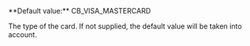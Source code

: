 <ResponseField name="CardType" type="string">
**Default value:** CB_VISA_MASTERCARD  
  
The type of the card. If not supplied, the default value will be taken into account.  
</ResponseField>